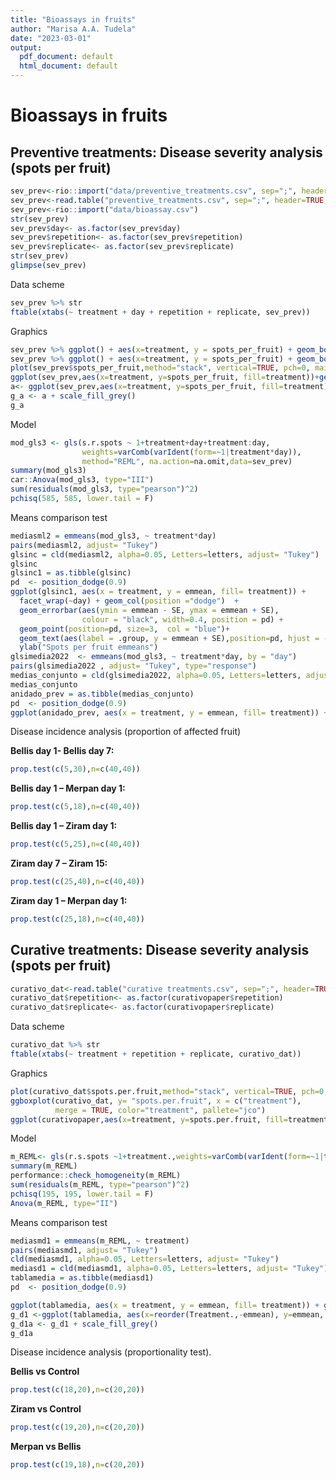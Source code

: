 ```yaml
---
title: "Bioassays in fruits"
author: "Marisa A.A. Tudela"
date: "2023-03-01"
output:
  pdf_document: default
  html_document: default
---
```

# Bioassays in fruits

## Preventive treatments: Disease severity analysis (spots per fruit) 

```r
sev_prev<-rio::import("data/preventive_treatments.csv", sep=";", header=TRUE, dec=",")
sev_prev<-read.table("preventive_treatments.csv", sep=";", header=TRUE, dec=",")
sev_prev<-rio::import("data/bioassay.csv")
str(sev_prev)
sev_prev$day<- as.factor(sev_prev$day)
sev_prev$repetition<- as.factor(sev_prev$repetition)
sev_prev$replicate<- as.factor(sev_prev$replicate)
str(sev_prev)
glimpse(sev_prev)

```

Data scheme

```r
sev_prev %>% str
ftable(xtabs(~ treatment + day + repetition + replicate, sev_prev))

```

Graphics 

```r
sev_prev %>% ggplot() + aes(x=treatment, y = spots_per_fruit) + geom_boxplot() +  geom_boxplot(alpha=.5, width = .2) + geom_jitter(col=2) + geom_point(alpha=.7) + labs(x="Treatment", y="Severity (spots per fruit)")
sev_prev %>% ggplot() + aes(x=treatment, y = spots_per_fruit) + geom_boxplot(alpha=.5, width = .2) + geom_point(alpha=.7) + labs(x="Treatments", y="Severity)")
plot(sev_prev$spots_per_fruit,method="stack", vertical=TRUE, pch=0, main="Dot plot", ylab="Spots per fruit", col="black")
ggplot(sev_prev,aes(x=treatment, y=spots_per_fruit, fill=treatment))+geom_bar(stat="identity")+theme(axis.text.x = element_text(angle = 90, vjust = 0.5, hjust=1))
a<- ggplot(sev_prev,aes(x=treatment, y=spots_per_fruit, fill=treatment))+geom_bar(stat="identity")+ facet_grid(.~day)
g_a <- a + scale_fill_grey()  
g_a
```

Model

```r
mod_gls3 <- gls(s.r.spots ~ 1+treatment+day+treatment:day,
                weights=varComb(varIdent(form=~1|treatment*day)),
                method="REML", na.action=na.omit,data=sev_prev)
summary(mod_gls3)
car::Anova(mod_gls3, type="III")
sum(residuals(mod_gls3, type="pearson")^2)
pchisq(585, 585, lower.tail = F)

```

Means comparison test

```r
mediasml2 = emmeans(mod_gls3, ~ treatment*day) 
pairs(mediasml2, adjust= "Tukey")
glsinc = cld(mediasml2, alpha=0.05, Letters=letters, adjust= "Tukey")
glsinc
glsinc1 = as.tibble(glsinc)
pd  <- position_dodge(0.9) 
ggplot(glsinc1, aes(x = treatment, y = emmean, fill= treatment)) +
  facet_wrap(~day) + geom_col(position ="dodge")  + 
  geom_errorbar(aes(ymin = emmean - SE, ymax = emmean + SE), 
                colour = "black", width=0.4, position = pd) + 
  geom_point(position=pd, size=3,  col = "blue")+ 
  geom_text(aes(label = .group, y = emmean + SE),position=pd, hjust = -0.01) + 
  ylab("Spots per fruit emmeans")
glsimedia2022  <- emmeans(mod_gls3, ~ treatment*day, by = "day")
pairs(glsimedia2022 , adjust= "Tukey", type="response")
medias_conjunto = cld(glsimedia2022, alpha=0.05, Letters=letters, adjust= "Tukey")
medias_conjunto
anidado_prev = as.tibble(medias_conjunto)
pd  <- position_dodge(0.9) 
ggplot(anidado_prev, aes(x = treatment, y = emmean, fill= treatment)) + facet_wrap(~day) + geom_col(position = "dodge")  + geom_errorbar(aes(ymin = emmean - SE, ymax = emmean + SE), colour = "black", width=0.1, position = pd) + geom_point(position=pd, size=3,  col = "blue")+ geom_text(aes(label = .group, y = emmean + SE),position=pd, hjust = -0.4) + ylab("Spots per fruit emmeans")
```


Disease incidence analysis (proportion of affected fruit) 

**Bellis day 1- Bellis day 7:** 
```r
prop.test(c(5,30),n=c(40,40))
```
**Bellis day 1 – Merpan day 1:**
```r
prop.test(c(5,18),n=c(40,40)) 
```
**Bellis day 1 – Ziram day 1:**
```r
prop.test(c(5,25),n=c(40,40))
```

**Ziram day 7 – Ziram 15:**
```r
prop.test(c(25,40),n=c(40,40))
```
**Ziram day 1 – Merpan day 1:**
```r
prop.test(c(25,18),n=c(40,40))

```


## Curative treatments: Disease severity analysis (spots per fruit) 

```r
curativo_dat<-read.table("curative treatments.csv", sep=";", header=TRUE, dec=",")
curativo_dat$repetition<- as.factor(curativopaper$repetition)
curativo_dat$replicate<- as.factor(curativopaper$replicate)

```

Data scheme

```r
curativo_dat %>% str
ftable(xtabs(~ treatment + repetition + replicate, curativo_dat))

```

Graphics 

```r
plot(curativo_dat$spots.per.fruit,method="stack", vertical=TRUE, pch=0, main="Dot plot", ylab="Spots per fruit", col="black")
ggboxplot(curativo_dat, y= "spots.per.fruit", x = c("treatment"), 
          merge = TRUE, color="treatment", pallete="jco")
ggplot(curativopaper,aes(x=treatment, y=spots.per.fruit, fill=treatment))+geom_bar(stat="identity")+theme(axis.text.x = element_text(angle = 90, vjust = 0.5, hjust=1))
```

Model

```r
m_REML<- gls(r.s.spots ~1+treatment.,weights=varComb(varIdent(form=~1|treatment)),method="REML",na.action=na.omit,data=curativo_dat)
summary(m_REML)
performance::check_homogeneity(m_REML)
sum(residuals(m_REML, type="pearson")^2)
pchisq(195, 195, lower.tail = F)
Anova(m_REML, type="II")
```

Means comparison test
```r
mediasmd1 = emmeans(m_REML, ~ treatment)
pairs(mediasmd1, adjust= "Tukey")
cld(mediasmd1, alpha=0.05, Letters=letters, adjust= "Tukey")
mediasd1 = cld(mediasmd1, alpha=0.05, Letters=letters, adjust= "Tukey")
tablamedia = as.tibble(mediasd1)
pd  <- position_dodge(0.9) 

ggplot(tablamedia, aes(x = treatment, y = emmean, fill= treatment)) + geom_col(position = "dodge")  + geom_errorbar(aes(ymin = emmean - SE, ymax = emmean + SE), colour = "black", width=0.1, position = pd) + geom_point(position=pd, size=3,  col = "blue")+ geom_text(aes(label = .group, y = emmean + SE),position=pd, hjust = -0.01) + ylab("spots per fruit emmeans")
g_d1 <-ggplot(tablamedia, aes(x=reorder(Treatment.,-emmean), y=emmean, fill=Treatment.)) + geom_col(position = "dodge")  + geom_errorbar(aes(ymin = emmean - SE, ymax = emmean + SE), colour = "black", width=0.1, position = pd) + geom_point(position=pd, size=3,  col = "blue")+ geom_text(aes(label = .group, y = emmean + SE),position=pd, hjust = -0.4) + ylab("Spots per fruit emmeans")
g_d1a <- g_d1 + scale_fill_grey()
g_d1a
```

Disease incidence analysis (proportionality test).

**Bellis vs Control**
```r
prop.test(c(18,20),n=c(20,20))
```
**Ziram vs Control**
```r
prop.test(c(19,20),n=c(20,20))
```
**Merpan vs Bellis**
```r
prop.test(c(19,18),n=c(20,20))
```




